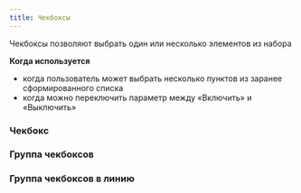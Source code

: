 ---
title: Чекбоксы
---

Чекбоксы позволяют выбрать один или несколько элементов из набора

**Когда используется**

- когда пользователь может выбрать несколько пунктов из заранее сформированного списка
- когда можно переключить параметр между «Включить» и «Выключить»

### Чекбокс
<Sandbox height={150} projectId="uxcomponents_checkbox_simple" />

### Группа чекбоксов
<Sandbox height={200} projectId="uxcomponents_checkbox_group" />

### Группа чекбоксов в линию
<Sandbox height={150} projectId="uxcomponents_checkbox_group_inline" />

